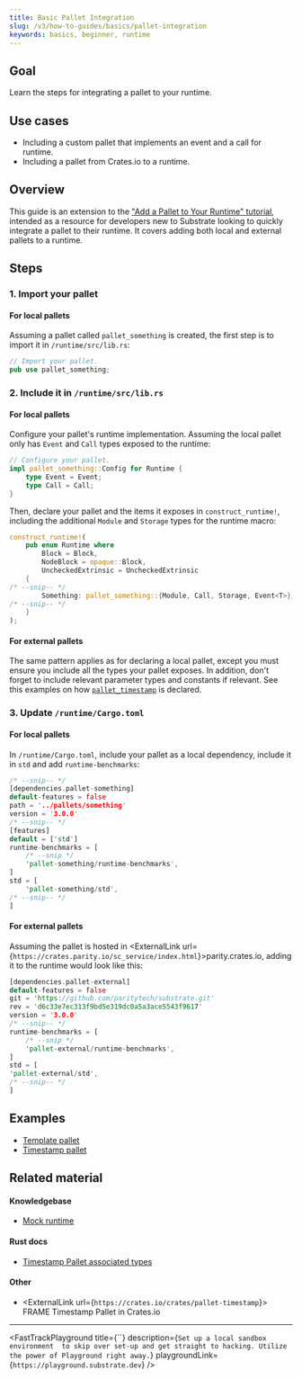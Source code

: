 ```yaml
---
title: Basic Pallet Integration
slug: /v3/how-to-guides/basics/pallet-integration
keywords: basics, beginner, runtime
---
```


## Goal

Learn the steps for integrating a pallet to your runtime.

## Use cases

- Including a custom pallet that implements an event and a call for runtime.
- Including a pallet from Crates.io to a runtime.
## Overview

This guide is an extension to the ["Add a Pallet to Your Runtime" tutorial][add-a-pallet-tutorial], intended as a resource 
for developers new to Substrate looking to quickly integrate a pallet to their runtime. It covers adding both local and external pallets to a runtime.

## Steps

### 1. Import your pallet
#### For local pallets
Assuming a pallet called `pallet_something` is created, the first step is to import it in `/runtime/src/lib.rs`:

```rust
// Import your pallet.
pub use pallet_something;
```
### 2. Include it in `/runtime/src/lib.rs` 
#### For local pallets
Configure your pallet's runtime implementation. Assuming the local pallet only has `Event` and `Call` types exposed to the runtime:

```rust
// Configure your pallet.
impl pallet_something::Config for Runtime {
	type Event = Event;
	type Call = Call;
}
```

Then, declare your pallet and the items it exposes in `construct_runtime!`, including the additional `Module` and `Storage` 
types for the runtime macro: 

```rust
construct_runtime!(
	pub enum Runtime where
		Block = Block,
		NodeBlock = opaque::Block,
		UncheckedExtrinsic = UncheckedExtrinsic
	{
/* --snip-- */
		Something: pallet_something::{Module, Call, Storage, Event<T>}, 
/* --snip-- */
	}
);
```
#### For external pallets
The same pattern applies as for declaring a local pallet, except you must ensure you include all the types your pallet exposes.
In addition, don't forget to include relevant parameter types and constants if relevant. See this examples on how [`pallet_timestamp`][timestamp-frame]
is declared.


### 3. Update `/runtime/Cargo.toml`
#### For local pallets
In `/runtime/Cargo.toml`, include your pallet as a local dependency, include it in `std` and add `runtime-benchmarks`:

```rust
/* --snip-- */
[dependencies.pallet-something]
default-features = false
path = '../pallets/something'
version = '3.0.0'
/* --snip-- */
[features]
default = ['std']
runtime-benchmarks = [
	/* --snip */
	'pallet-something/runtime-benchmarks',
]
std = [
	'pallet-something/std',
/* --snip-- */
]
```
#### For external pallets
Assuming the pallet is hosted in <ExternalLink url={`https://crates.parity.io/sc_service/index.html`}>parity.crates.io</ExternalLink>, adding it to the runtime would look like this:

```rust
[dependencies.pallet-external]
default-features = false
git = 'https://github.com/paritytech/substrate.git'
rev = 'd6c33e7ec313f9bd5e319dc0a5a3ace5543f9617'
version = '3.0.0'
/* --snip-- */
runtime-benchmarks = [
	/* --snip */
	'pallet-external/runtime-benchmarks',
]
std = [
'pallet-external/std',
/* --snip-- */
]
```
## Examples

- [Template pallet][template-frame]
- [Timestamp pallet][timestamp-frame]

## Related material

#### Knowledgebase
- [Mock runtime][mock-runtime] 

#### Rust docs
- [Timestamp Pallet associated types][timestamp-rustdocs]
#### Other
- <ExternalLink url={`https://crates.io/crates/pallet-timestamp`}> FRAME Timestamp Pallet in Crates.io </ExternalLink>


---

<FastTrackPlayground
  title={``}
  description={`Set up a local sandbox environment 
to skip over set-up and get straight to hacking. Utilize the power of Playground right away.`}
  playgroundLink={`https://playground.substrate.dev`}
/>

[add-a-pallet-tutorial]: https://substrate.dev/docs/en/tutorials/add-a-pallet/import-a-pallet
[mock-runtime]: https://substrate.dev/docs/en/knowledgebase/runtime/tests#mock-runtime-environment
[parity-crates]: https://crates.parity.io/sc_service/index.html
[timestamp-frame]: https://github.com/paritytech/substrate/blob/master/bin/node/runtime/src/lib.rs#L413-L422
[timestamp-rustdocs]: https://substrate.dev/rustdocs/v3.0.0/pallet_timestamp/pallet/trait.Config.html#associated-types
[template-frame]: https://github.com/substrate-developer-hub/substrate-node-template/blob/master/pallets/template/src/lib.rs#L1-L107
